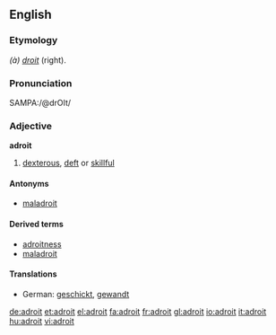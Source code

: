 ==English==

===Etymology===
{{F.}} ''(à) [[droit]]'' (right).

===Pronunciation===
{{US}} SAMPA:/@drOIt/

===Adjective===
'''adroit'''
#[[dexterous]], [[deft]] or [[skillful]]

====Antonyms====
*[[maladroit]]

====Derived terms====
*[[adroitness]]
*[[maladroit]]

====Translations====
*German: [[geschickt]], [[gewandt]]

[[de:adroit]]
[[et:adroit]]
[[el:adroit]]
[[fa:adroit]]
[[fr:adroit]]
[[gl:adroit]]
[[io:adroit]]
[[it:adroit]]
[[hu:adroit]]
[[vi:adroit]]
